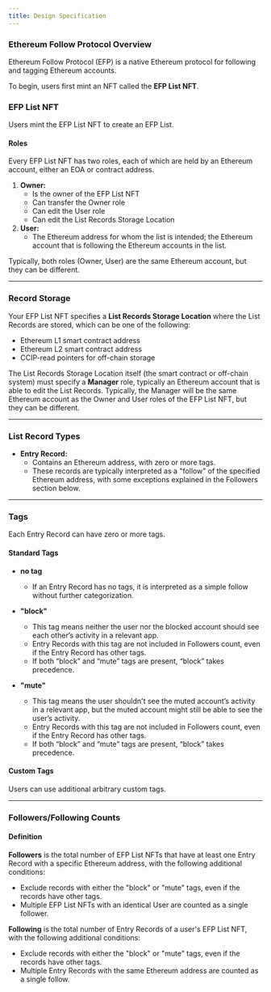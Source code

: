 ```yaml
---
title: Design Specification
---
```


### Ethereum Follow Protocol Overview

Ethereum Follow Protocol (EFP) is a native Ethereum protocol for following and tagging Ethereum accounts.

To begin, users first mint an NFT called the **EFP List NFT**.

### EFP List NFT

Users mint the EFP List NFT to create an EFP List.

#### Roles

Every EFP List NFT has two roles, each of which are held by an Ethereum account, either an EOA or contract address.

1. **Owner:**
   - Is the owner of the EFP List NFT
   - Can transfer the Owner role
   - Can edit the User role
   - Can edit the List Records Storage Location
2. **User:**
   - The Ethereum address for whom the list is intended; the Ethereum account that is following the Ethereum accounts in the list.

Typically, both roles (Owner, User) are the same Ethereum account, but they can be different.

---

### Record Storage

Your EFP List NFT specifies a **List Records Storage Location** where the List Records are stored, which can be one of the following:

- Ethereum L1 smart contract address
- Ethereum L2 smart contract address
- CCIP-read pointers for off-chain storage

The List Records Storage Location itself (the smart contract or off-chain system) must specify a **Manager** role, typically an Ethereum account that is able to edit the List Records. Typically, the Manager will be the same Ethereum account as the Owner and User roles of the EFP List NFT, but they can be different.

---

### List Record Types

- **Entry Record:**
  - Contains an Ethereum address, with zero or more tags.
  - These records are typically interpreted as a "follow" of the specified Ethereum address, with some exceptions explained in the Followers section below.

---

### Tags

Each Entry Record can have zero or more tags.

#### Standard Tags

- **no tag**

  - If an Entry Record has no tags, it is interpreted as a simple follow without further categorization.

- **"block"**

  - This tag means neither the user nor the blocked account should see each other’s activity in a relevant app.
  - Entry Records with this tag are not included in Followers count, even if the Entry Record has other tags.
  - If both “block” and “mute” tags are present, “block” takes precedence.

- **"mute"**
  - This tag means the user shouldn't see the muted account’s activity in a relevant app, but the muted account might still be able to see the user’s activity.
  - Entry Records with this tag are not included in Followers count, even if the Entry Record has other tags.
  - If both “block” and “mute” tags are present, “block” takes precedence.

#### Custom Tags

Users can use additional arbitrary custom tags.

---

### Followers/Following Counts

#### Definition

**Followers** is the total number of EFP List NFTs that have at least one Entry Record with a specific Ethereum address, with the following additional conditions:

- Exclude records with either the "block" or "mute" tags, even if the records have other tags.
- Multiple EFP List NFTs with an identical User are counted as a single follower.

**Following** is the total number of Entry Records of a user's EFP List NFT, with the following additional conditions:

- Exclude records with either the "block" or "mute" tags, even if the records have other tags.
- Multiple Entry Records with the same Ethereum address are counted as a single follow.

